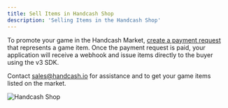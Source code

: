 ```yaml
---
title: Sell Items in Handcash Shop
description: 'Selling Items in the Handcash Shop'
---
```


To promote your game in the Handcash Market, [create a payment request](/handcash-pay/create-payment-request) that represents a game item. Once the payment request is paid, your application will receive a webhook and issue items directly to the buyer using the v3 SDK.

Contact sales@handcash.io for assistance and to get your game items listed on the market.

![Handcash Shop](/images/shop.png)
